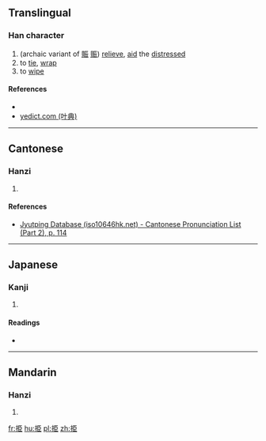 ==Translingual==

===Han character===
{{Han char|rn=64|rad=手|as=06|sn=9|four=51017|canj=QSLL|ids=⿰扌臣}}

# (archaic variant of [[賑]] [[赈]]) [[relieve]], [[aid]] the [[distressed]]
# to [[tie]], [[wrap]]
# to [[wipe]]

====References====
* {{Han ref|kx=0430.070|dkj=12045|dj=0780.010|hdz=31867.050|uh=630B|ud=25355|bh=CED6|bd=52950}}
*[http://yedict.com/htm/63/630B.htm yedict.com (叶典)]

----

==Cantonese==

===Hanzi===
{{yue-hanzi|jyut=[[zan3]]|y=jan3}}

# {{defn|lang=yue|sort=手06}}

====References====
*[http://www.iso10646hk.net/jp/document/download.jsp Jyutping Database (iso10646hk.net) - Cantonese Pronunciation List (Part 2), p. 114]

----

==Japanese==

===Kanji===
{{ja-kanji|grade=|rs=手06}}

# {{defn|lang=ja|sort=手06}}

====Readings====
* {{ja-readings|on=[[しん]] (shin), [[きん]] (kin), [[こん]] (kon)|kun=[[たす]] (tasu)}}

----

==Mandarin==

===Hanzi===
{{cmn-hanzi|pin=[[zhèn]] ([[zhen4]])|wg=chen<sup>4</sup>}}

# {{defn|lang=cmn|sort=手06}}

[[fr:挋]]
[[hu:挋]]
[[pl:挋]]
[[zh:挋]]